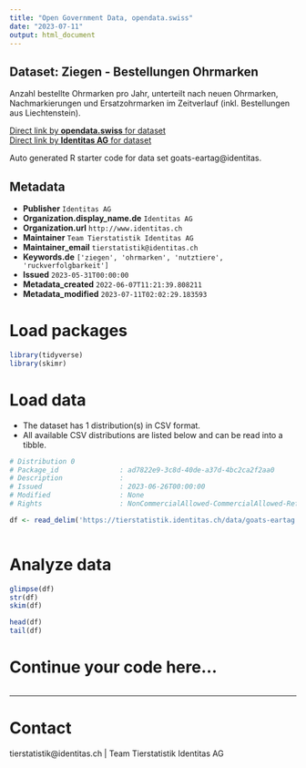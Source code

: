 ```yaml
---
title: "Open Government Data, opendata.swiss"
date: "2023-07-11"
output: html_document
---
```


## Dataset: Ziegen - Bestellungen Ohrmarken

Anzahl bestellte Ohrmarken pro Jahr, unterteilt nach neuen Ohrmarken, Nachmarkierungen und Ersatzohrmarken im Zeitverlauf (inkl. Bestellungen aus Liechtenstein). 

[Direct link by **opendata.swiss** for dataset](https://opendata.swiss/de/dataset/ziegen-bestellungen-ohrmarken)<br>
[Direct link by **Identitas AG** for dataset](https://tierstatistik.identitas.ch/)

Auto generated R starter code for data set goats-eartag@identitas.

## Metadata

- **Publisher** `Identitas AG`
- **Organization.display_name.de** `Identitas AG`
- **Organization.url** `http://www.identitas.ch`
- **Maintainer** `Team Tierstatistik Identitas AG`
- **Maintainer_email** `tierstatistik@identitas.ch`
- **Keywords.de** `['ziegen', 'ohrmarken', 'nutztiere', 'ruckverfolgbarkeit']`
- **Issued** `2023-05-31T00:00:00`
- **Metadata_created** `2022-06-07T11:21:39.808211`
- **Metadata_modified** `2023-07-11T02:02:29.183593`


# Load packages

```r

library(tidyverse)
library(skimr)

```

# Load data

-   The dataset has 1 distribution(s) in CSV format.
-   All available CSV distributions are listed below and can be read into a tibble.

```r

# Distribution 0
# Package_id               : ad7822e9-3c8d-40de-a37d-4bc2ca2f2aa0
# Description              : 
# Issued                   : 2023-06-26T00:00:00
# Modified                 : None
# Rights                   : NonCommercialAllowed-CommercialAllowed-ReferenceRequired

df <- read_delim('https://tierstatistik.identitas.ch/data/goats-eartag.csv')



```

# Analyze data

```r

glimpse(df)
str(df)
skim(df)

head(df)
tail(df)

```

# Continue your code here...

```r

```

------------------------------------------------------------------------

# Contact

tierstatistik@identitas.ch | Team Tierstatistik Identitas AG
